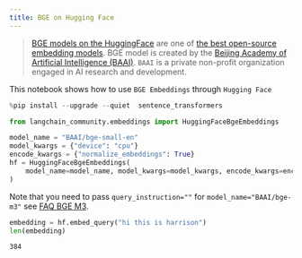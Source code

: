 ```yaml
---
title: BGE on Hugging Face
---
```


>[BGE models on the HuggingFace](https://huggingface.co/BAAI/bge-large-en-v1.5) are one of [the best open-source embedding models](https://huggingface.co/spaces/mteb/leaderboard).
>BGE model is created by the [Beijing Academy of Artificial Intelligence (BAAI)](https://en.wikipedia.org/wiki/Beijing_Academy_of_Artificial_Intelligence). `BAAI` is a private non-profit organization engaged in AI research and development.

This notebook shows how to use `BGE Embeddings` through `Hugging Face`


```python
%pip install --upgrade --quiet  sentence_transformers
```


```python
from langchain_community.embeddings import HuggingFaceBgeEmbeddings

model_name = "BAAI/bge-small-en"
model_kwargs = {"device": "cpu"}
encode_kwargs = {"normalize_embeddings": True}
hf = HuggingFaceBgeEmbeddings(
    model_name=model_name, model_kwargs=model_kwargs, encode_kwargs=encode_kwargs
)
```

Note that you need to pass `query_instruction=""` for `model_name="BAAI/bge-m3"` see [FAQ BGE M3](https://huggingface.co/BAAI/bge-m3#faq). 


```python
embedding = hf.embed_query("hi this is harrison")
len(embedding)
```



```output
384
```



```python

```
